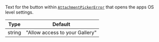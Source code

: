 Text for the button within [`AttachmentPickerError`](../../../../core-components/overlay-provider#attachmentpickererror) that opens the apps OS level settings.

| Type   | Default                        |
| ------ | ------------------------------ |
| string | "Allow access to your Gallery" |
